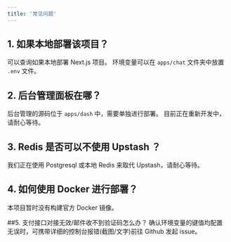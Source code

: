 ```yaml
---
title: '常见问题'
---
```


## 1. 如果本地部署该项目？
可以查询如果本地部署 Next.js 项目。
环境变量可以在 `apps/chat` 文件夹中放置 `.env` 文件。

## 2. 后台管理面板在哪？

后台管理的源码位于 `apps/dash` 中，需要单独进行部署。
目前正在重新开发中，请耐心等待。

## 3. Redis 是否可以不使用 Upstash ？
我们正在使用 Postgresql 或本地 Redis 来取代 Upstash，请耐心等待。

## 4. 如何使用 Docker 进行部署？
本项目暂时没有构建官方 Docker 镜像。

##5. 支付接口对接无效/邮件收不到验证码怎么办？
确认环境变量的键值均配置无误时，可携带详细的控制台报错(截图/文字)前往 Github 发起 issue。
